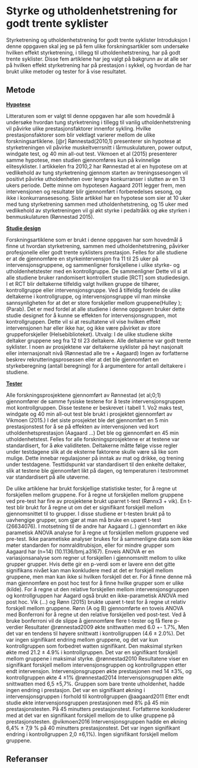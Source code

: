 # Styrke og utholdenhetstrening for godt trente syklister

Styrketrening og utholdenhetstrening for godt trente syklister
Introduksjon I denne oppgaven skal jeg se på fem ulike
forskningsartikler som undersøke hvilken effekt styrketrening, i tillegg
til utholdenhetstrening, har på godt trente syklister. Disse fem
artiklene har jeg valgt på bakgrunn av at alle ser på hvilken effekt
styrketrening har på prestasjon i sykkel, og hvordan de har brukt ulike
metoder og tester for å vise resultatet.

## Metode

[**Hypotese**]{.ul}

Litteraturen som er valgt til denne oppgaven har alle som hovedmål å
undersøke hvordan tung styrketrening i tillegg til vanlig
utholdenhetstrening vil påvirke ulike prestasjonsfaktorer innenfor
sykling. Hvilke prestasjonsfaktorer som blir vektlagt varierer mellom de
ulike forskningsartiklene. [@r] Rønnestad(2010,1) presenterer sin
hypotese at styrketreningen vil påvirke muskeltverrsnitt i
lårmuskulaturen, power output, windgate test, og 40 min all-out test.
Vikmoen et al (2015) presenterer samme hypotese, men studien
gjennomføres kun på kvinnelige elitesyklister. I artikkelen fra 2010,2
har Rønnestad et al en hypotese om at vedlikehold av tung styrketrening
gjennom starten av treningssesongen vil positivt påvirke utholdenheten
over lengre konkurranser i slutten av en 13 ukers periode. Dette minne
om hypotesen Aagaard 2011 legger frem, men intervensjonen og resultater
blir gjennomført i forberedelses sesong, og ikke i konkurransesesong.
Siste artikkel har en hypotese som sier at 10 uker med tung
styrketrening sammen med utholdenhetstrening, og 15 uker med vedlikehold
av styrketreningen vil gi økt styrke i pedaltråkk og øke styrken i
benmuskulaturen (Rønnestad 2015).

[**Studie design**]{.ul}

Forskningsartiklene som er brukt i denne oppgaven har som hovedmål å
finne ut hvordan styrketrening, sammen med utholdenhetstrening, påvirker
profesjonelle eller godt trente syklisters prestasjon. Felles for alle
studiene er at de gjennomføre en styrkeintervensjon fra 11 til 25 uker
på intervensjonsgruppene, og sammenligner forskjellene i ulike styrke-
og utholdenhetstester med en kontrollgruppe. De sammenligner Dette vil
si at alle studiene bruker randomisert kontrollert studie \[RCT\] som
studiedesign. I et RCT blir deltakerne tilfeldig valgt hvilken gruppe de
tilhører, kontrollgruppe eller intervensjonsgruppe. Ved å tilfeldig
fordele de ulike deltakerne i kontrollgruppe, og intervensjonsgruppe vil
man minske sannsynligheten for at det er store forskjeller mellom
gruppene(Hulley );(Parab). Det er med fordel at alle studiene i denne
oppgaven bruker dette studie designet for å kunne se effekten for
intervensjonsgruppen, mot kontrollgruppen. Dette vil si at resultatene
vil vise hvilken effekt intervensjonen har eller ikke har, og ikke være
påvirket av store gruppeforskjeller (Helsebiblioteket). Utvalg: I de
ulike studiene skilte deltaker gruppene seg fra 12 til 23 deltakere.
Alle deltakerne var godt trente syklister. I noen av prosjektene var
deltakerne syklister på høyt nasjonalt eller internasjonalt nivå
(Rønnestad alle tre + Aagaard) Ingen av forfatterne beskrev
rekrutteringsprosessen eller at det ble gjennomført en styrkeberegning
(antall beregning) for å argumentere for antall deltakere i studiene.

[**Tester**]{.ul}

Alle forskningsprosjektene gjennomført av Rønnestad (et al;0;1)
gjennomfører de samme fysiske testene for å teste intervensjonsgruppen
mot kontrollgruppen. Disse testene er beskrevet i tabell 1. Vo2 maks
test, windgate og 40 min all-out test ble brukt i prosjektet gjennomført
av Vikmoen (2015.) I det siste prosjektet ble det gjennomført en 5 min
prestasjonstest for å se på effekten av intervensjonen ved kort
utholdenhetsprestasjon (Aagaard ...) Det ble og gjennomført en 45 min
utholdenhetstest. Felles for alle forskningsprosjektene er at testene
var standardisert, for å øke validiteten. Deltakerne måtte følge visse
regler under testdagene slik at de eksterne faktorene skulle være så
like som mulige. Dette innebar regulasjoner på inntak av mat og drikke,
og trening under testdagene. Testtidspunkt var standardisert til den
enkelte deltaker, slik at testene ble gjennomført likt på dagen, og
temperaturen i testrommet var standardisert på alle utøverne.

De ulike artiklene har brukt forskjellige statistiske tester, for å
regne ut forskjellen mellom gruppene. For å regne ut forskjellen mellom
gruppene ved pre-test har fire av prosjektene brukt uparret t-test
(Rønnx3 + vik). En t-test blir brukt for å regne ut om det er
signifikant forskjell mellom gjennomsnittet til to grupper. I disse
studiene er t-testen brukt på to uavhengige grupper, som gjør at man må
bruke en uparet t-test (26634076). I motsetning til de andre har Aagaard
(..) gjennomført en ikke parametisk ANOVA analyse for å regne ut
forskjellen mellom gruppene ved pre-test. Ikke parametiske analyser
brukes for å sammenligne data som ikke møter standarden for
nomralditrubisjon, eller for mindre grupper som Aagaard har (n=14)
(10.1136/bmj.a3167). Enveis ANOVA er en variasjonsanalyse som regner ut
forskjellen i gjennomsnitt mellom to ulike grupper grupper. Hvis dette
gir en p-verdi som er lavere enn det gitte signifikans nivået kan man
konkludere med at det er forskjell mellom gruppene, men man kan ikke si
hvilken forskjell det er. For å finne denne må man gjennomføre en post
hoc test for å finne hvilke grupper som er ulike (kilde). For å regne ut
den relative forskjellen mellom intervensjonsgruppen og kontrollgruppen
har Aagard også brukt en ikke-parametisk ANOVA med post hoc. Vik (...)
og Rønn (2015) brukte uparet t-test for å regne ut relativ forskjell
mellom gruppene. Rønn (A og B) gjennomførte en toveis ANOVA med
Bonferroni for å regne ut den relative forskjellen ved post-test. Ved å
bruke bonferroni vil de slippe å gjennomføre flere t-tester og få flere
p-verdier Resultater @rønnestad2009 økte snittwatten med 6.0 +- 1.7%,
Men det var en tendens til høyere snittwatt i kontrollgruppen (4.6 ±
2.0%). Det var ingen signifikant endring mellom gruppene, og det var kun
kontrollgruppen som forbedret watten signifikant. Den maksimal styrken
økte med 21.2 ± 4.9% i kontrollgruppen. Det var en signifikant forskjell
mellom gruppene i maksimal styrke. @rønnestad2010 Resultatene viser en
signifikant forskjell mellom intervensjonsgruppen og kontrollgruppen
etter endt intervensjon. Intervensjonsgruppen økte prestasjonen med 14
±3%, og kontrollgruppen økte 4 ±1% @rønnestad2014 Intervensjonsgruppen
økte snittwatten med 6,5 ±5,7%. Gruppen som bare trente utholdenhet,
hadde ingen endring i prestasjon. Det var en signifikant økning i
intervensjonsgruppen i forhold til kontrollgruppen @aagaard2011 Etter
endt studie økte intervensjonsgruppen prestasjonen med 8% på 45 min
prestasjonstesten. På 45 minutters prestasjonstest. Forfatterne
konkluderer med at det var en signifikant forskjell mellom de to ulike
gruppene på prestasjonstesten. @vikmoen2016 Intervensjonsgruppen hadde
en økning 6,4% ± 7,9 % på 40 minutters prestasjonstest. Det var ingen
signifikant endring i kontrollgruppen 2,0 ±6,1%). Ingen signifikant
forskjell mellom gruppene.

## Referanser
